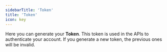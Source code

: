 ```yaml
---
sidebarTitle: 'Token'
title: 'Token'
icon: key
---
```



Here you can generate your **Token**. This token is used in the APIs to authenticate your account.
If you generate a new token, the previous ones will be invalid.